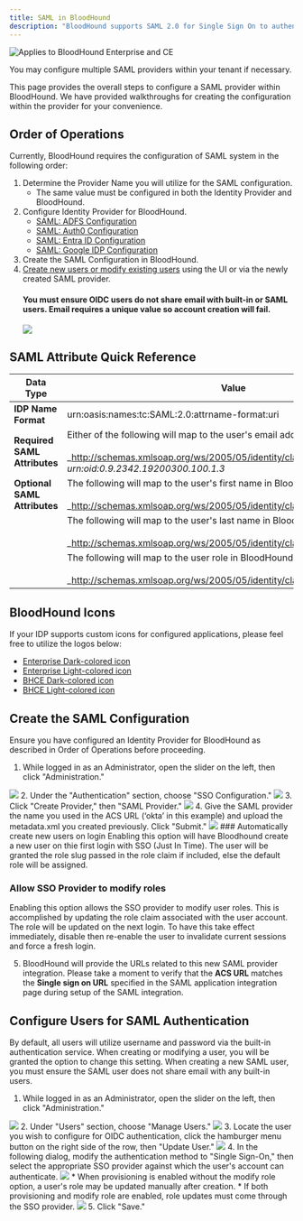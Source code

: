 ---
title: SAML in BloodHound
description: "BloodHound supports SAML 2.0 for Single Sign On to authenticate users to your tenant environment."
---

<img noZoom src="/assets/enterprise-AND-community-edition-pill-tag.svg" alt="Applies to BloodHound Enterprise and CE"/>

You may configure multiple SAML providers within your tenant if necessary.

This page provides the overall steps to configure a SAML provider within BloodHound. We have provided walkthroughs for creating the configuration within the provider for your convenience.

## Order of Operations

Currently, BloodHound requires the configuration of SAML system in the following order:

1.  Determine the Provider Name you will utilize for the SAML configuration.
    * The same value must be configured in both the Identity Provider and BloodHound.
2.  Configure Identity Provider for BloodHound.
    * [SAML: ADFS Configuration](/manage-bloodhound/auth/saml-adfs)
    * [SAML: Auth0 Configuration](/manage-bloodhound/auth/saml-auth0)
    * [SAML: Entra ID Configuration](/manage-bloodhound/auth/saml-entra-id)
    * [SAML: Google IDP Configuration](/manage-bloodhound/auth/saml-google)
3.  Create the SAML Configuration in BloodHound.
4.  [Create new users or modify existing users](/manage-bloodhound/auth/users-and-roles) using the UI or via the newly created SAML provider.
    #### You must ensure OIDC users do not share email with built-in or SAML users. Email requires a unique value so account creation will fail.
    <Frame>
    <img src="/images/sso/create_user_fail_email.png"/>
    </Frame>

## SAML Attribute Quick Reference

| **Data Type  <br/>** | **Value** |
| --- | --- |
| **IDP Name Format** | urn:oasis:names:tc:SAML:2.0:attrname-format:uri |
| **Required SAML Attributes** | Either of the following will map to the user's email address in BloodHound:<br/><br/>_http://schemas.xmlsoap.org/ws/2005/05/identity/claims/emailaddress_<br/><br/>_urn:oid:0.9.2342.19200300.100.1.3_ |
| **Optional SAML Attributes** | The following will map to the user's first name in BloodHound:<br/><br/>_http://schemas.xmlsoap.org/ws/2005/05/identity/claims/name_<br/><br/>|
|  | The following will map to the user's last name in BloodHound:<br/><br/>_http://schemas.xmlsoap.org/ws/2005/05/identity/claims/surname_<br/><br/>|
|  | The following will map to the user role in BloodHound:<br/><br/>_http://schemas.xmlsoap.org/ws/2005/05/identity/claims/role_<br/><br/>|

## BloodHound Icons

If your IDP supports custom icons for configured applications, please feel free to utilize the logos below:

* [Enterprise Dark-colored icon](https://raw.githubusercontent.com/SpecterOps/BloodHound-docs/main/docs/assets/logo/BHE_PurpleField.png)
* [Enterprise Light-colored icon](https://raw.githubusercontent.com/SpecterOps/BloodHound-docs/main/docs/assets/logo/BHE_WhiteField.png)
* [BHCE Dark-colored icon](https://raw.githubusercontent.com/SpecterOps/BloodHound-docs/main/docs/assets/logo/BHCE_RedField.png)
* [BHCE Light-colored icon](https://raw.githubusercontent.com/SpecterOps/BloodHound-docs/main/docs/assets/logo/BHCE_WhiteField.png)

## Create the SAML Configuration

Ensure you have configured an Identity Provider for BloodHound as described in Order of Operations before proceeding.

1.  While logged in as an Administrator, open the slider on the left, then click "Administration."
<Frame>
  <img src="/images/sso/select_administration.png"/>
</Frame>
2.  Under the "Authentication" section, choose "SSO Configuration."
<Frame>
  <img src="/images/sso/select_sso.png"/>
</Frame>
3.  Click "Create Provider," then "SAML Provider."
<Frame>
  <img src="/images/sso/create_provider.png"/>
</Frame>
4.  Give the SAML provider the name you used in the ACS URL (‘okta’ in this example) and upload the metadata.xml you created previously. Click "Submit."
<Frame>
  <img src="/images/sso/create_saml_provider.png"/>
</Frame>
  ### Automatically create new users on login
  Enabling this option will have Bloodhound create a new user on thie first login with SSO (Just In Time). The user will be granted the role slug passed in the role claim if included, else the default role will be assigned.

  ### Allow SSO Provider to modify roles
  Enabling this option allows the SSO provider to modify user roles. This is accomplished by updating the role claim associated with the user account. The role will be updated on the next login. 
  To have this take effect immediately, disable then re-enable the user to invalidate current sessions and force a fresh login.

5.  BloodHound will provide the URLs related to this new SAML provider integration. Please take a moment to verify that the **ACS URL** matches the **Single sign on URL** specified in the SAML application integration page during setup of the SAML integration.

## Configure Users for SAML Authentication

By default, all users will utilize username and password via the built-in authentication service. When creating or modifying a user, you will be granted the option to change this setting. When creating a new SAML user, you must ensure the SAML user does not share email with any built-in users.

1.  While logged in as an Administrator, open the slider on the left, then click "Administration."
<Frame>
  <img src="/images/sso/select_administration.png"/>
</Frame>
2.  Under "Users" section, choose "Manage Users."
<Frame>
  <img src="/images/sso/select_manage_users.png"/>
</Frame>
3.  Locate the user you wish to configure for OIDC authentication, click the hamburger menu button on the right side of the row, then "Update User."
<Frame>
  <img src="/images/sso/user_hamburger.png"/>
</Frame>
4.  In the following dialog, modify the authentication method to "Single Sign-On," then select the appropriate SSO provider against which the user's account can authenticate.
<Frame>
  <img src="/images/sso/update_user_no_provision.png"/>
</Frame>
 * When provisioning is enabled without the modify role option, a user's role may be updated manually after creation.
  * If both provisioning and modify role are enabled, role updates must come through the SSO provider.
<Frame>
  <img src="/images/sso/update_user_with_provision.png"/>
</Frame>
5.  Click "Save."

